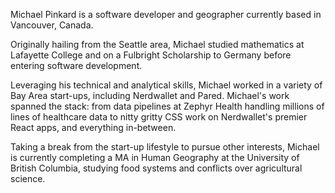 
Michael Pinkard is a software developer and geographer currently based in Vancouver, Canada.

Originally hailing from the Seattle area, Michael studied mathematics at Lafayette College and on a Fulbright Scholarship to Germany before entering software development.

Leveraging his technical and analytical skills, Michael worked in a variety of Bay Area start-ups, including Nerdwallet and Pared. Michael's work spanned the stack: from data pipelines at Zephyr Health handling millions of lines of healthcare data to nitty gritty CSS work on Nerdwallet's premier React apps, and everything in-between.

Taking a break from the start-up lifestyle to pursue other interests, Michael is currently completing a MA in Human Geography at the University of British Columbia, studying food systems and conflicts over agricultural science.
